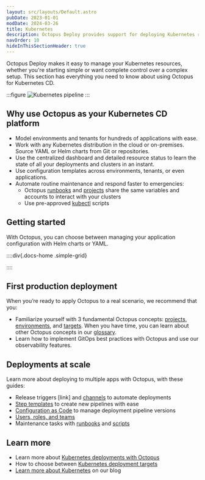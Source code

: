 ```yaml
---
layout: src/layouts/Default.astro
pubDate: 2023-01-01
modDate: 2024-03-26
title: Kubernetes
description: Octopus Deploy provides support for deploying Kubernetes resources.
navOrder: 10
hideInThisSectionHeader: true
---
```


Octopus Deploy makes it easy to manage your Kubernetes resources, whether you're starting simple or want complete control over a complex setup. This section has everything you need to know about using Octopus for Kubernetes CD.

:::figure
![Kubernetes pipeline](/docs/deployments/kubernetes/pipeline-visual-k8s.png)
:::

## Why use Octopus as your Kubernetes CD platform
- Model environments and tenants for hundreds of applications with ease.
- Work with any Kubernetes distribution in the cloud or on-premises. Source YAML or Helm charts from Git or repositories.
- Use the centralized dashboard and detailed resource status to learn the state of all your deployments and clusters in an instant.
- Use configuration templates across environments, tenants, or even applications.
- Automate routine maintenance and respond faster to emergencies:
  - Octopus [runbooks](https://octopus.com/docs/runbooks/) and [projects](https://octopus.com/docs/projects) share the same variables and accounts to interact with your clusters
  - Use pre-approved [kubectl](https://octopus.com/docs/deployments/kubernetes/kubectl) scripts

## Getting started
With Octopus, you can choose between managing your application configuration with Helm charts or YAML.

::::div{.docs-home .simple-grid}

<Card
  description="Learn more about how you can use Octopus variables for Helm values in our Helm documentation."
  imgAlt="Helm logo"
  imgSrc="/docs/img/helm-logo.png"
  link="/docs/deployments/kubernetes/helm-update"
  title="Helm deployment guide"
/>

<Card
  description="Start with our YAML deployment guide if you intend to use plain YAML."
  imgAlt="Yaml logo"
  imgSrc="/docs/img/yaml-logo.png"
  link="/docs/getting-started/first-kubernetes-deployment"
  title="YAML deployment guide"
/>

<Card
  description="Consider using Kustomize with Octopus for more templating capabilities."
  imgAlt="Kustomize and Octopus logo"
  imgSrc="/docs/img/kustomize-octopus-logo.png"
  link="/docs/deployments/kubernetes/kustomize"
  title="Kustomize with Octopus"
/>

<Card
  description="You can also create a configuration with our UI, and Octopus will generate YAML behind the scenes for you."
  imgAlt="Octopus logo"
  imgSrc="/docs/img/octopus-deploy-logo.png"
  link="/docs/deployments/kubernetes/deploy-container"
  title="Use the Octopus UI"
/>

::::

## First production deployment
When you’re ready to apply Octopus to a real scenario, we recommend that you:
- Familiarize yourself with 3 fundamental Octopus concepts: [projects](https://octopus.com/docs/projects), [environments](https://octopus.com/docs/infrastructure/environments), and [targets](https://octopus.com/docs/infrastructure/deployment-targets). When you have time, you can learn about other Octopus concepts in our [glossary](https://octopus.com/docs/getting-started/glossary).
- Learn how to implement GitOps best practices with Octopus and use our observability features.

## Deployments at scale
Learn more about deploying to multiple apps with Octopus, with these guides:
- Release triggers [link] and [channels](https://octopus.com/docs/releases/channels) to automate deployments
- [Step templates](https://octopus.com/docs/projects/custom-step-templates) to create new pipelines with ease
- [Configuration as Code](https://octopus.com/docs/projects/version-control) to manage deployment pipeline versions
- [Users, roles, and teams](https://octopus.com/docs/getting-started/best-practices/users-roles-and-teams)
- Maintenance tasks with [runbooks](https://octopus.com/docs/runbooks/) and [scripts](https://octopus.com/docs/deployments/kubernetes/kubectl)

## Learn more
- Learn more about [Kubernetes deployments with Octopus](https://octopus.com/use-case/kubernetes)
- How to choose between [Kubernetes deployment targets](https://octopus.com/docs/infrastructure/deployment-targets/kubernetes-target)
- [Learn more about Kubernetes](https://octopus.com/blog/search?context=blog&q=kubernetes) on our blog
